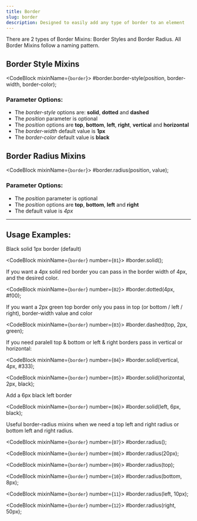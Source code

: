 ```yaml
---
title: Border
slug: border
description: Designed to easily add any type of border to an element
---
```



There are 2 types of Border Mixins: Border Styles and Border Radius.
All Border Mixins follow a naming pattern.

## Border Style Mixins

<CodeBlock mixinName={`border`}>
  #border.border-style(position, border-width, border-color);
</CodeBlock>

### Parameter Options:

* The *border-style* options are: **solid**, **dotted** and **dashed**
* The *position* parameter is optional
* The *position* options are **top**, **bottom**, **left**, **right**, **vertical** and **horizontal**
* The *border-width* default value is **1px**
* The *border-color* default value is **black**

## Border Radius Mixins

<CodeBlock mixinName={`border`}>
  #border.radius(position, value);
</CodeBlock>

### Parameter Options:

* The *position* parameter is optional
* The *position* options are **top**, **bottom**, **left** and **right**
* The default value is *4px*

---

## Usage Examples:

Black solid 1px border (default)

<CodeBlock mixinName={`border`} number={`01`}>
  #border.solid();
</CodeBlock>

If you want a 4px solid red border you can pass in the border width of 4px, and the desired color.

<CodeBlock mixinName={`border`} number={`02`}>
  #border.dotted(4px, #f00);
</CodeBlock>

If you want a 2px green top border only you pass in top (or bottom / left / right), border-width value and color

<CodeBlock mixinName={`border`} number={`03`}>
  #border.dashed(top, 2px, green);
</CodeBlock>

If you need paralell top & bottom or left & right borders pass in vertical or horizontal:

<CodeBlock mixinName={`border`} number={`04`}>
  #border.solid(vertical, 4px, #333);
</CodeBlock>

<CodeBlock mixinName={`border`} number={`05`}>
  #border.solid(horizontal, 2px, black);
</CodeBlock>

Add a 6px black left border

<CodeBlock mixinName={`border`} number={`06`}>
  #border.solid(left, 6px, black);
</CodeBlock>

Useful border-radius mixins when we need a top left and right radius or bottom left and right radius.

<CodeBlock mixinName={`border`} number={`07`}>
  #border.radius();
</CodeBlock>

<CodeBlock mixinName={`border`} number={`08`}>
  #border.radius(20px);
</CodeBlock>

<CodeBlock mixinName={`border`} number={`09`}>
  #border.radius(top);
</CodeBlock>

<CodeBlock mixinName={`border`} number={`10`}>
  #border.radius(bottom, 8px);
</CodeBlock>

<CodeBlock mixinName={`border`} number={`11`}>
  #border.radius(left, 10px);
</CodeBlock>

<CodeBlock mixinName={`border`} number={`12`}>
  #border.radius(right, 50px);
</CodeBlock>